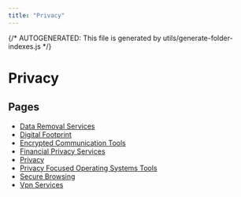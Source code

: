 ```yaml
---
title: "Privacy"
---
```


{/* AUTOGENERATED: This file is generated by utils/generate-folder-indexes.js */}

# Privacy

## Pages

- [Data Removal Services](/privacy/data-removal-services)
- [Digital Footprint](/privacy/digital-footprint)
- [Encrypted Communication Tools](/privacy/encrypted-communication-tools)
- [Financial Privacy Services](/privacy/financial-privacy-services)
- [Privacy](/privacy/overview)
- [Privacy Focused Operating Systems Tools](/privacy/privacy-focused-operating-systems-tools)
- [Secure Browsing](/privacy/secure-browsing)
- [Vpn Services](/privacy/vpn-services)
